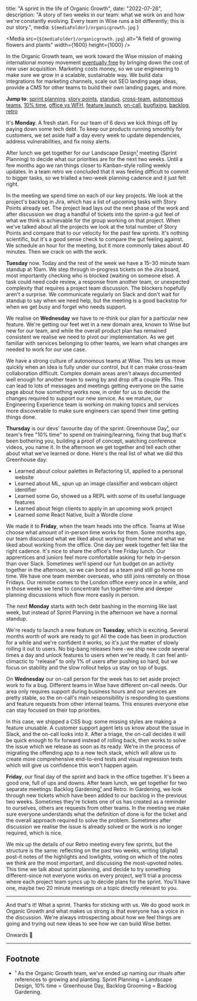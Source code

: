 

  title: "A sprint in the life of Organic Growth",
  date: "2022-07-26",
  description: "A story of two weeks in our team: what we work on and how we're constantly evolving. Every team in Wise runs a bit differently; this is our story.",
  media: `${mediaFolder}/organicgrowth.jpg`
}


<Media
  src={`${mediaFolder}/organicgrowth.jpg`}
  alt="A field of growing flowers and plants"
  width={1600}
  height={1000}
/>

In the Organic Growth team, we work toward the Wise mission of making international money movement <a href="https://wise.com/gb/blog/the-transferwise-mission">eventually free</a> by bringing down the cost of new user acquisition. Marketing costs money, so we use engineering to make sure we grow in a scalable, sustainable way. We build data integrations for marketing channels, scale out SEO landing page ideas, provide a CMS for other teams to build their own landing pages, and more.

**Jump to**: <a href="#sprint-planning">sprint planning</a>, <a href="#story-points">story points</a>, <a href="#standup">standup</a>, <a href="#cross-team">cross-team</a>, <a href="#autonomous-teams">autonomous teams</a>, <a href="#ten-percent">10% time</a>, <a href="#office-cadence">office vs WFH</a>, <a href="#launch">feature launch</a>, <a href="#on-call">on-call</a>, <a href="#bug">bugfixing</a>, <a href="#backlog">backlog</a>, <a href="#retro">retro</a>

It's **Monday**. A fresh start. For our team of 6 devs we kick things off by paying down some tech debt. To keep our products running smoothly for customers, we set aside half a day every week to update dependencies, address vulnerabilities, and fix noisy alerts.

After lunch we get together for our Landscape Design<a href="#footnote-1">¹</a> meeting (<a id="sprint-planning">Sprint Planning</a>) to decide what our priorities are for the next two weeks. Until a few months ago we ran things closer to Kanban-style rolling weekly updates. In a team retro we concluded that it was feeling difficult to commit to bigger tasks, so we trialled a two-week planning cadence and it just felt right.

In the meeting we spend time on each of our key projects. We look at the project's backlog in Jira, which has a list of upcoming tasks with <a id="story-points">Story Points</a> already set. The project lead lays out the next phase of the work and after discussion we drag a handful of tickets into the sprint-a gut feel of what we think is achievable for the group working on that project. When we've talked about all the projects we look at the total number of Story Points and compare that to our velocity for the past few sprints. It's nothing scientific, but it's a good sense check to compare the gut feeling against. We schedule an hour for the meeting, but it more commonly takes about 40 minutes. Then we crack on with the work.

**Tuesday** now. Today and the rest of the week we have a 15–30 minute team <a id="standup">standup</a> at 10am. We step through in-progress tickets on the Jira board, most importantly checking who is blocked (waiting on someone else). A task could need code review, a response from another team, or unexpected complexity that requires a project team discussion. The blockers hopefully aren't a surprise. We communicate regularly on Slack and don't wait for standup to say when we need help, but the meeting is a good backstop for when we get busy and forget who needs support.

We realise on **Wednesday** we have to <a id="cross-team">re-think</a> our plan for a particular new feature. We're getting our feet wet in a new domain area, known to Wise but new for our team, and while the overall product plan has remained consistent we realise we need to pivot our implementation. As we get familiar with services belonging to other teams, we learn what changes are needed to work for our use case.

We have a strong culture of <a id="autonomous-teams">autonomous teams</a> at Wise. This lets us move quickly when an idea is fully under our control, but it can make cross-team collaboration difficult. Complex domain areas aren't always documented well enough for another team to swing by and drop off a couple PRs. This can lead to lots of messages and meetings getting everyone on the same page about how something works now, in order for us to decide the changes required to support our new service. As we mature, our Engineering Experience team is working on making topics and services more discoverable to make sure engineers can spend their time getting things done.

**Thursday** is our devs' favourite day of the sprint: Greenhouse Day<a href="#footnote-1">¹</a>, our team's free <a id="ten-percent">"10% time"</a> to spend on training/learning, fixing that bug that's been bothering you, building a proof of concept, watching conference videos, you name it. In the afternoon we get together and tell each other about what we've learned or done. Here's the real list of what we did this Greenhouse day:
- Learned about colour palettes in Refactoring UI, applied to a personal website
- Learned about ML, spun up an image classifier and webcam object identifier
- Learned some Go, showed us a REPL with some of its useful language features
- Learned about feign clients to apply in an upcoming work project
- Learned some React Native, built a Wordle clone

We made it to **Friday**, when the team heads <a id="office-cadence">into the office</a>. Teams at Wise choose what amount of in-person time works for them. Some months ago, our team discussed what we liked about working from home and what we liked about working from the office. One day per week together felt like the right cadence. It's nice to share the office's free Friday lunch. Our apprentices and juniors feel more comfortable asking for help in-person than over Slack. Sometimes we'll spend our fun budget on an activity together in the afternoon, so we can bond as a team and still go home on time. We have one team member overseas, who still joins remotely on those Fridays. Our remotie comes to the London office every once in a while, and in those weeks we tend to concentrate fun together-time and deeper planning discussions which flow more easily in person.

The next **Monday** starts with tech debt bashing in the morning like last week, but instead of Sprint Planning in the afternoon we have a normal standup.

We're ready to <a id="launch">launch</a> a new feature on **Tuesday**, which is exciting. Several months worth of work are ready to go! All the code has been in production for a while and we're confident it works, so it's just the matter of slowly rolling it out to users. No big-bang releases here - we ship new code several times a day and unlock features to users when we're ready. It can feel anti-climactic to "release" to only 1% of users after pushing so hard, but we focus on stability and the slow rollout helps us stay on top of bugs.

On **Wednesday** our <a id="on-call">on-call</a> person for the week has to set aside project work to fix a bug. Different teams in Wise have different on-call needs. Our area only requires support during business hours and our services are pretty stable, so the on-call's main responsibility is responding to questions and feature requests from other internal teams. This ensures everyone else can stay focused on their top priorities.

In this case, we shipped a CSS <a id="bug">bug</a>: some missing styles are making a feature unusable. A customer support agent lets us know about the issue in Slack, and the on-call looks into it. After a triage, the on-call decides it will be quick enough to fix forward instead of rolling back, then works to solve the issue which we release as soon as its ready. We're in the process of migrating the offending app to a new tech stack, which will allow us to create more comprehensive end-to-end tests and visual regression tests which will give us confidence this won't happen again.

**Friday**, our final day of the sprint and back in the office together. It's been a good one, full of ups and downs. After team lunch, we get together for two separate meetings: <a id="backlog">Backlog</a> Gardening<a href="#footnote-1">¹</a> and <a id="retro">Retro</a>. In Gardening, we look through new tickets which have been added to our backlog in the previous two weeks. Sometimes they're tickets one of us has created as a reminder to ourselves, others are requests from other teams. In the meeting we make sure everyone understands what the definition of done is for the ticket and the overall approach required to solve the problem. Sometimes after discussion we realise the issue is already solved or the work is no longer required, which is nice.

We mix up the details of our Retro meeting every few sprints, but the structure is the same: reflecting on the past two weeks, writing (digital) post-it notes of the highlights and lowlights, voting on which of the notes we think are the most important, and discussing the most-upvoted notes. This time we talk about sprint planning, and decide to try something different-since not everyone works on every project, we'll trial a process where each project team syncs up to decide plans for the sprint. You'll have one, maybe two 20 minute meetings on a topic directly relevant to you.

---

And that's it! What a sprint. Thanks for sticking with us. We do good work in Organic Growth and what makes us strong is that everyone has a voice in the discussion. We're always introspecting about how we feel things are going and trying out new ideas to see how we can build Wise better.

Onwards 🚀

---

## Footnote
- <a id="footnote-1">¹</a> As the Organic Growth team, we've ended up naming our rituals after references to growing and planting. Sprint Planning = Landscape Design, 10% time = Greenhouse Day, Backlog Grooming = Backlog Gardening.